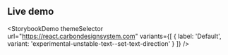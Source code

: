 ## Live demo

<StorybookDemo
  themeSelector
  url="https://react.carbondesignsystem.com"
  variants={[
    {
      label: 'Default',
      variant: 'experimental-unstable-text--set-text-direction'
    }
  ]}
/>
